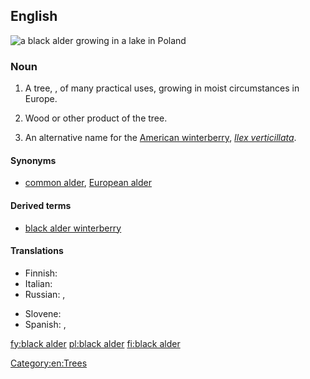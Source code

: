 ==English==
[[File:Alder in lake.jpg|thumb|a '''black alder''' growing in a lake in Poland]]
{{wikipedia|Alnus glutinosa}}
===Noun===
{{en-noun|head=[[black]] [[alder]]|s|-}}

# {{countable|uncountable}} A tree, {{taxlink|Alnus glutinosa|species}}, of many practical uses, growing in moist circumstances in Europe.
# {{uncountable}} Wood or other product of the tree.
# An alternative name for the [[American winterberry]], ''[[Ilex verticillata]]''.

====Synonyms====
* [[common alder]], [[European alder]]

====Derived terms====
* [[black alder winterberry]]

====Translations====
{{trans-top|''Alnus glutinosa'' tree}}
* Finnish: {{t+|fi|tervaleppä}}
* Italian: {{t-|it|ontano nero|m}}
* Russian: {{t-|ru|ольха клейкая|f|sc=Cyrl|tr=ol'xá kléjkaja}}, {{t-|ru|ольха чёрная|f|sc=Cyrl|tr=ol'xá čórnaja}}
{{trans-mid}}
* Slovene: {{t-|sl|črna jelša}}
* Spanish: {{qualifier|Castilian Spanish}} {{t-|es|aliso|m}},  {{qualifier|Castilian Spanish}} {{t-|es|alisos|m-p}}
{{trans-bottom}}
{{trans-top|wood or other product}}
{{trans-mid}}
{{trans-bottom}}

[[Category:en:Trees]]
[[fy:black alder]]
[[pl:black alder]]
[[fi:black alder]]